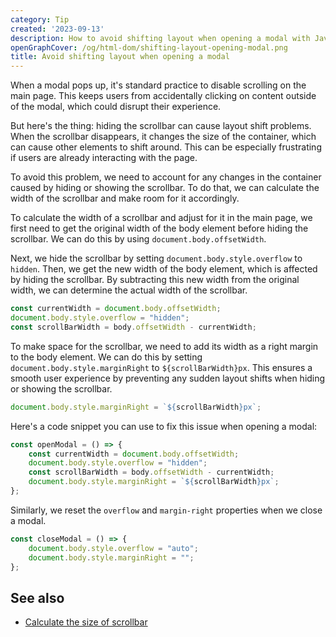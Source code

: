 ```yaml
---
category: Tip
created: '2023-09-13'
description: How to avoid shifting layout when opening a modal with JavaScript DOM
openGraphCover: /og/html-dom/shifting-layout-opening-modal.png
title: Avoid shifting layout when opening a modal
---
```


When a modal pops up, it's standard practice to disable scrolling on the main page. This keeps users from accidentally clicking on content outside of the modal, which could disrupt their experience.

But here's the thing: hiding the scrollbar can cause layout shift problems. When the scrollbar disappears, it changes the size of the container, which can cause other elements to shift around. This can be especially frustrating if users are already interacting with the page.

To avoid this problem, we need to account for any changes in the container caused by hiding or showing the scrollbar. To do that, we can calculate the width of the scrollbar and make room for it accordingly.

To calculate the width of a scrollbar and adjust for it in the main page, we first need to get the original width of the body element before hiding the scrollbar. We can do this by using `document.body.offsetWidth`.

Next, we hide the scrollbar by setting `document.body.style.overflow` to `hidden`. Then, we get the new width of the body element, which is affected by hiding the scrollbar. By subtracting this new width from the original width, we can determine the actual width of the scrollbar.

```js
const currentWidth = document.body.offsetWidth;
document.body.style.overflow = "hidden";
const scrollBarWidth = body.offsetWidth - currentWidth;
```

To make space for the scrollbar, we need to add its width as a right margin to the body element. We can do this by setting `document.body.style.marginRight` to `${scrollBarWidth}px`. This ensures a smooth user experience by preventing any sudden layout shifts when hiding or showing the scrollbar.

```js
document.body.style.marginRight = `${scrollBarWidth}px`;
```

Here's a code snippet you can use to fix this issue when opening a modal:

```js
const openModal = () => {
    const currentWidth = document.body.offsetWidth;
    document.body.style.overflow = "hidden";
    const scrollBarWidth = body.offsetWidth - currentWidth;
    document.body.style.marginRight = `${scrollBarWidth}px`;
};
```

Similarly, we reset the `overflow` and `margin-right` properties when we close a modal.

```js
const closeModal = () => {
    document.body.style.overflow = "auto";
    document.body.style.marginRight = "";
};
```

## See also

-   [Calculate the size of scrollbar](https://phuoc.ng/collection/html-dom/calculate-the-size-of-scrollbar/)
